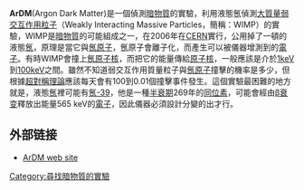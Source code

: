 {{NotChineseTitle|time=2015-12-14T04:26:14+00:00}}
'''ArDM'''(Argon Dark Matter)是一個偵測[[暗物質|暗物質]]的實驗，利用液態氬偵測[[大質量弱交互作用粒子|大質量弱交互作用粒子]]（Weakly Interacting Massive Particles，簡稱：WIMP）的實驗，WIMP是[[暗物質|暗物質]]的可能組成之一，在2006年在[[CERN|CERN]]實行，公用掉了一頓的液態[[氬|氬]]，原理是當它與[[氬|氬]][[原子|原子]]，氬原子會離子化，而產生可以被儀器增測到的[[電子|電子]]。有時WIMP會撞上[[氬|氬]][[原子核|原子核]]，而把它的能量傳給[[原子核|原子核]]，一般應該是介於[[電子伏特|1keV]]到[[電子伏特|100keV]]之間。雖然不知道弱交互作用質量粒子與[[氬|氬]][[原子|原子]]撞擊的機率是多少，但根據[[超對稱|超對稱理論]]應該每天會有100到0.01個撞擊事件發生。這個實驗最困難的地方就是，液態[[氬|氬]]裡可能有[[氬的同位素|氬-39]]，他是一種[[半衰期|半衰期]]269年的[[同位素|同位素]]，可能會經由[[β衰变|β衰变]]釋放出能量565 keV的[[電子|電子]]，因此儀器必須設計分變的出才行。

==外部链接==
*[http://neutrino.ethz.ch/ArDM ArDM web site]{{Wayback|url=http://neutrino.ethz.ch/ArDM |date=20131103061437 }}

{{暗物質}}
[[Category:尋找暗物質的實驗|Category:尋找暗物質的實驗]]